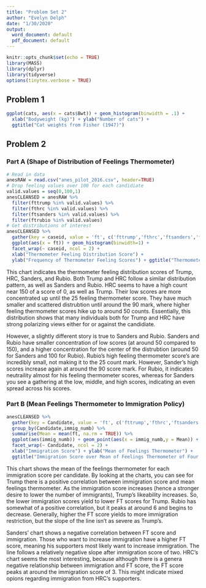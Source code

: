 ---
title: "Problem Set 2"
author: "Evelyn Delph"
date: "1/30/2020"
output:
  word_document: default
  pdf_document: default
---

```{r setup, include=FALSE}
knitr::opts_chunk$set(echo = TRUE)
library(MASS)
library(dplyr)
library(tidyverse)
options(tinytex.verbose = TRUE)
```

## Problem 1
```{r}
ggplot(cats, aes(x = cats$Bwt)) + geom_histogram(binwidth = .1) +
  xlab("Bodyweight (kg)") + ylab("Number of cats") + 
  ggtitle("Cat weights from Fisher (1947)")
```

## Problem 2

### Part A (Shape of Distribution of Feelings Thermometer)
```{r}
# Read in data
anesRAW = read.csv("anes_pilot_2016.csv", header=TRUE)
# Drop feeling values over 100 for each candidiate
valid.values = seq(0,100,1)
anesCLEANSED = anesRAW %>% 
  filter(fttrump %in% valid.values) %>%
  filter(fthrc %in% valid.values) %>%
  filter(ftsanders %in% valid.values) %>%
  filter(ftrubio %in% valid.values)
# Get distributions of interest
anesCLEANSED %>% 
  gather(key = caseid, value = 'ft', c('fttrump','fthrc','ftsanders','ftrubio')) %>%
  ggplot(aes(x = ft)) + geom_histogram(binwidth=1) +
  facet_wrap(~ caseid, ncol = 2) + 
  xlab("Thermometer Feeling Distribution Score") +
  ylab("Frequency of Thermometer Feeling Scores") + ggtitle("Thermometer Feeling Distribution \nof Four Candidiates")
```
This chart indicates the thermometer feeling distribution scores of Trump, HRC, Sanders, and Rubio. Both Trump and HRC follow a similar distribution pattern, as well as Sanders and Rubio. HRC seems to have a high count near 150 of a score of 0, as well as Trump. Their low scores are more concentrated up until the 25 feeling thermometer score. They have much smaller and scattered distrubtion until around the 90 mark, where higher feeling thermometer scores hike up to around 50 counts. Essentially, this distribution shows that many individuals both for Trump and HRC have strong polarizing views either for or against the candidiate.

However, a slightly different story is true to Sanders and Rubio. Sanders and Rubio have smaller concentration of low scores (at around 50 compared to 150), and a higher concentration for the center of the distrubtion (around 50 for Sanders and 100 for Rubio). Rubio's high feeling thermometer score's are incredibly small, not making it to the 25 count mark. However, Sander's high scores increase again at around the 90 score mark. For Rubio, it indicates neutraility almost for his feeling thermometer scores, whereas for Sanders you see a gathering at the low, middle, and high scores, indicating an even spread across his scores.

### Part B (Mean Feelings Thermometer to Immigration Policy)

```{r}
anesCLEANSED %>% 
  gather(key = Candidate, value = 'ft', c('fttrump','fthrc','ftsanders','ftrubio')) %>%
  group_by(Candidate,immig_numb) %>%
  summarise(Mean = mean(ft, na.rm = TRUE)) %>%
  ggplot(aes(immig_numb)) + geom_point(aes(x = immig_numb,y = Mean)) +
  facet_wrap(~ Candidate, ncol = 2) +
  xlab("Immigration Score") + ylab("Mean of Feelings Thermometer") + 
  ggtitle("Immigration Score over Mean of Feelings Thermometer of Four Candidates")
```
This chart shows the mean of the feelings thermometer for each immigration score per candidate. By looking at the charts, you can see for Trump there is a positive correlation between immigration score and mean feelings thermometer. As the immigration score increases (hence a stronger desire to lower the number of immigrants), Trump's likeability increases. So, the lower immigration scores yield to lower FT scores for Trump. Rubio has somewhat of a positive correlation, but it peaks at around 6 and begins to decrease. Generally, higher the FT score yields to more immigration restriction, but the slope of the line isn't as severe as Trump's.

Sanders' chart shows a negative correlation between FT score and immigration. Those who want to increase immigration have a higher FT score, meaning his supporters most likely want to increase immigration. The line follows a relatively negative slope after immigration score of two. HRC's chart seems the most interesting, because although there is a genera negative relationship between immigration and FT score, the FT score peaks at around the immigration score of 3. This might indicate mixed opions regarding immigration from HRC's supporters.